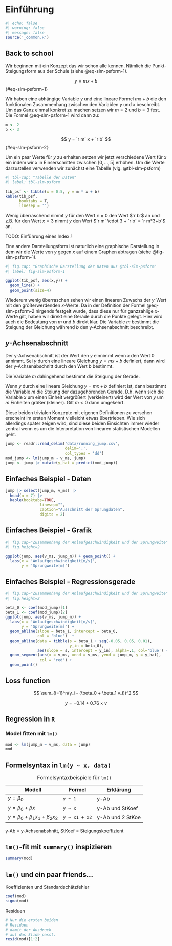 # Einführung 

```r
#| echo: false
#| warning: false
#| message: false
source('_common.R')
```

## Back to school

Wir beginnen mit ein Konzept das wir schon alle kennen. Nämlich die Punkt-Steigungsform aus der Schule (siehe @eq-slm-psform-1).

$$
y = m x + b
$${#eq-slm-psform-1}

Wir haben eine abhängige Variable $y$ und eine lineare Formel $mx + b$ die den funktionalen Zusammenhang zwischen den Variablen $y$ und $x$ beschreibt. Um das Ganz einmal konkret zu machen setzen wir $m = 2$ und $b = 3$ fest. Die Formel @eq-slm-psform-1 wird dann zu:

```r
m <- 2
b <- 3
```

$$
y = `r m` x + `r b`
$${#eq-slm-psform-2}

Um ein paar Werte für $y$ zu erhalten setzen wir jetzt verschiedene Wert für $x$ ein indem wir $x$ in Einserschritten zwischen $[0, \ldots, 5]$ erhöhen. Um die Werte darzustellen verwenden wir zunächst eine Tabelle (vlg. @tbl-slm-psform)

```r
#| tbl-cap: "Tabelle der Daten"
#| label: tbl-slm-psform

tib_psf <- tibble(x = 0:5, y = m * x + b)
kable(tib_psf,
      booktabs = T,
      linesep = '')

```

Wenig überraschend nimmt $y$ für den Wert $x = 0$ den Wert $`r b`$ an und z.B. für den Wert $x = 3$ nimmt $y$ den Wert $`r m` \cdot 3 + `r b` = `r m*3+b`$ an.

TODO: Einführung eines Index $i$


Eine andere Darstellungsform ist naturlich eine graphische Darstellung in dem wir die Werte von $y$ gegen $x$ auf einem Graphen abtragen (siehe @fig-slm-psform-1).

```r
#| fig.cap: "Graphische Darstellung der Daten aus @tbl-slm-psform"
#| label: fig-slm-psform-1

ggplot(tib_psf, aes(x,y)) +
  geom_line() + 
  geom_point(size=4)

```

Wiederum wenig überraschen sehen wir einen linearen Zuwachs der $y$-Wert mit den größerwerdenden $x$-Werte. Da in der Definition der Formel @eq-slm-psform-2 nirgends festgelt wurde, dass diese nur für ganzzahlige $x$-Werte gilt, haben wir direkt eine Gerade durch die Punkte gelegt. Hier wird auch die Bedeutung von $m$ und $b$ direkt klar. Die Variable $m$ bestimmt die Steigung der Gleichung während $b$ den y-Achsenabschnitt beschreibt. 

::: {#def-slm-basics-y-intercept}
## $y$-Achsenabschnitt

Der y-Achsenabschnitt ist der Wert den $y$ einnimmt wenn $x$ den Wert $0$ annimmt. Sei $y$ durch eine lineare Gleichung $y = mx + b$ definiert, dann wird der y-Achsenabschnitt durch den Wert $b$ bestimmt.

:::

Die Variable $m$ dahingehend bestimmt die Steigung der Gerade. 

::: {#def-slm-basics-slope}

Wenn $y$ durch eine lineare Gleichung $y = mx + b$ definiert ist, dann bestimmt die Variable $m$ die Steiung der dazugehörenden Gerade. D.h. wenn sich die Variable $x$ um einen Einheit vergrößert (verkleinert) wird der Wert von $y$ um $m$ Einheiten größer (kleiner). Gilt $m < 0$ dann umgekehrt.

:::

Diese beiden trivialen Konzepte mit eigenen Definitionen zu versehen erscheint im ersten Moment vielleicht etwas übertrieben. Wie sich allerdings später zeigen wird, sind diese beiden Einsichten immer wieder zentral wenn es um die Interpretation von linearen statistischen Modellen geht.

```r
jump <- readr::read_delim('data/running_jump.csv',
                          delim=';',
                          col_types = 'dd')
mod_jump <- lm(jump_m ~ v_ms, jump)
jump <- jump |> mutate(y_hat = predict(mod_jump))
```

## Einfaches Beispiel - Daten

```r
jump |> select(jump_m, v_ms) |>
  head(n = 7) |>  
  kable(booktabs=TRUE,
               linesep="",
               caption="Ausschnitt der Sprungdaten",
               digits = 2)
```

## Einfaches Beispiel - Grafik

```r
#| fig.cap="Zusammenhang der Anlaufgeschwindigkeit und der Sprungweite",
#| fig.height=2

ggplot(jump, aes(v_ms, jump_m)) + geom_point() + 
  labs(x = 'Anlaufgeschwindigkeit[m/s]',
       y = 'Sprungweite[m]') 
```

## Einfaches Beispiel - Regressionsgerade

```r
#| fig.cap="Zusammenhang der Anlaufgeschwindigkeit und der Sprungweite",
#| fig.height=2

beta_0 <- coef(mod_jump)[1]
beta_1 <- coef(mod_jump)[2]
ggplot(jump, aes(v_ms, jump_m)) + 
  labs(x = 'Anlaufgeschwindigkeit[m/s]',
       y = 'Sprungweite[m]') +
  geom_abline(slope = beta_1, intercept = beta_0,
              col = 'blue')  +
  geom_abline(data = tibble(s = beta_1 + seq(-0.05, 0.05, 0.01),
                            y_in = beta_0),
              aes(slope = s, intercept = y_in), alpha=.1, col='blue') +
  geom_segment(aes(x = v_ms, xend = v_ms, yend = jump_m, y = y_hat),
               col = 'red') +
  geom_point() 
```

## Loss function

$$
\sum_{i=1}^n(y_i - (\beta_0 + \beta_1 v_i))^2
$$

$$
y = -0.14 + 0.76 \times v
$$



## Regression in `R`

### Model fitten mit `lm()`
```r
mod <- lm(jump_m ~ v_ms, data = jump)
mod
```

## Formelsyntax in `lm(y ~ x, data)`


Table: Formelsyntaxbeispiele für `lm()`

| Modell | Formel |  Erklärung |
|---|---|---|
| $y=\beta_0$ | `y ~ 1` | y-Ab
| $y=\beta_0+\beta x$ | `y ~ x` | y-Ab und StKoef |
| $y=\beta_0+\beta_1x_1+\beta_2x_2$ | `y ~ x1 + x2` | y-Ab und 2 StKoe |

y-Ab = y-Achsenabshnitt, StKoef = Steigungskoeffizient

## `lm()`-fit mit `summary()` inspizieren

```r
summary(mod)
```

## `lm()` und ein paar friends...

Koeffizienten und Standardschätzfehler
```r
coef(mod)
sigma(mod)
```

Residuen
```r
# Nur die ersten beiden
# Residuen
# damit der Ausdruck
# auf das Slide passt.
resid(mod)[1:2]
```
